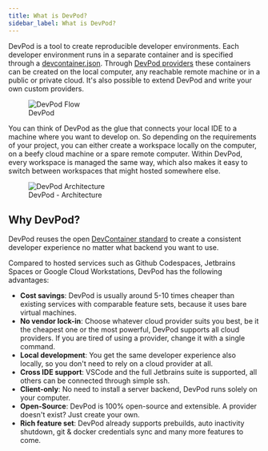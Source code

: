 ```yaml
---
title: What is DevPod?
sidebar_label: What is DevPod?
---
```


DevPod is a tool to create reproducible developer environments. Each developer environment runs in a separate container and is specified through a [devcontainer.json](https://containers.dev/). Through [DevPod providers](./managing-providers/what-are-providers) these containers can be created on the local computer, any reachable remote machine or in a public or private cloud. It's also possible to extend DevPod and write your own custom providers.

<figure>
  <img src="/docs/media/devpod-flow.gif" alt="DevPod Flow" />
  <figcaption>DevPod</figcaption>
</figure>

You can think of DevPod as the glue that connects your local IDE to a machine where you want to develop on. So depending on the requirements of your project, you can either create a workspace locally on the computer, on a beefy cloud machine or a spare remote computer. Within DevPod, every workspace is managed the same way, which also makes it easy to switch between workspaces that might hosted somewhere else.


<figure>
  <img src="/docs/media/devpod-architecture-2.png" alt="DevPod Architecture" />
  <figcaption>DevPod - Architecture</figcaption>
</figure>

## Why DevPod?

DevPod reuses the open [DevContainer standard](https://containers.dev/) to create a consistent developer experience no matter what backend you want to use.

Compared to hosted services such as Github Codespaces, Jetbrains Spaces or Google Cloud Workstations, DevPod has the following advantages:
* **Cost savings**: DevPod is usually around 5-10 times cheaper than existing services with comparable feature sets, because it uses bare virtual machines.
* **No vendor lock-in**: Choose whatever cloud provider suits you best, be it the cheapest one or the most powerful, DevPod supports all cloud providers. If you are tired of using a provider, change it with a single command.
* **Local development**: You get the same developer experience also locally, so you don't need to rely on a cloud provider at all.
* **Cross IDE support**: VSCode and the full Jetbrains suite is supported, all others can be connected through simple ssh.
* **Client-only**: No need to install a server backend, DevPod runs solely on your computer.
* **Open-Source**: DevPod is 100% open-source and extensible. A provider doesn't exist? Just create your own.
* **Rich feature set**: DevPod already supports prebuilds, auto inactivity shutdown, git & docker credentials sync and many more features to come.